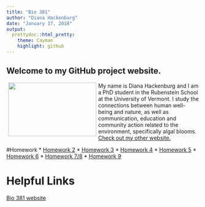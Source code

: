 ```yaml
---
title: "Bio 381"
author: "Diana Hackenburg"
date: "January 17, 2018"
output: 
  prettydoc::html_pretty:
    theme: Cayman
    highlight: github
---
```

## Welcome to my GitHub project website.

<img src="Diana_pinecone.jpg" align="left" hspace="5"  width="230" height="140" />
My name is Diana Hackenburg and I am a PhD student in the Rubenstein School at the University of Vermont. I study the connections between human well-being and nature, as well as communication, education and community action related to the environment, specifically algal blooms.
[Check out my other website.](https://dianahackenburg.wordpress.com)





#Homework
* [Homework 2](Homework2_Flowchart.html)
* [Homework 3](Homework3a.pdf)
* [Homework 4](homework4.html)
* [Homework 5](Homework5.html)
* [Homework 6](Homework6.html)
* [Homework 7/8](Homework7b.html)
* [Homework 9](Homework9.html)



# Helpful Links

[Bio 381 website](https://gotellilab.github.io/Bio381)